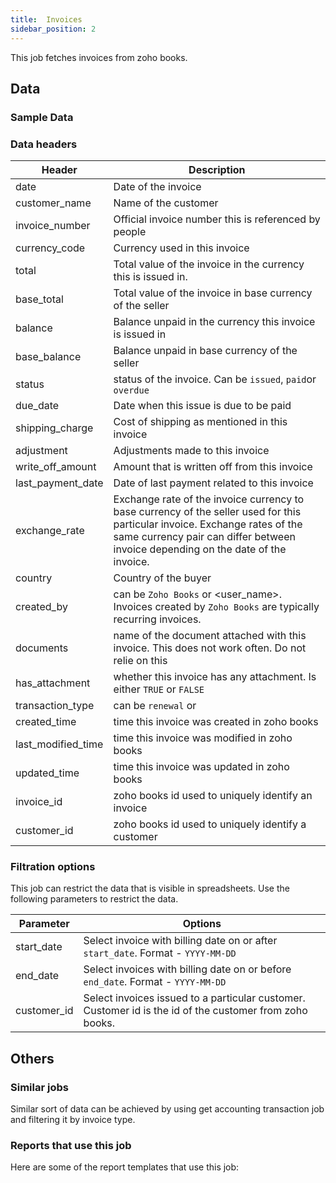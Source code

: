 ```yaml
---
title:  Invoices
sidebar_position: 2
---
```


This job fetches invoices from zoho books. 

<AddJob
  template="gsheet_zoho_books_invoices"
/>

## Data

### Sample Data

<Gsheet
  src="https://docs.google.com/spreadsheets/d/1-gX-uq5YrTW-6gQJYM-mNXitEOfJLTiQCvPtV8CR1Yc/edit#gid=0"
/>

### Data headers

| Header | Description |
|----|----|
| date | Date of the invoice |
| customer_name | Name of the customer |
| invoice_number | Official invoice number this is referenced by people |
| currency_code | Currency used in this invoice |
| total | Total value of the invoice in the currency this is issued in. |
| base_total | Total value of the invoice in base currency of the seller |
| balance | Balance unpaid in the currency this invoice is issued in |
| base_balance | Balance unpaid in base currency of the seller |
| status | status of the invoice. Can be `issued`, `paid`or `overdue` |
| due_date | Date when this issue is due to be paid |
| shipping_charge | Cost of shipping as mentioned in this invoice |
| adjustment | Adjustments made to this invoice |
| write_off_amount | Amount that is written off from this invoice |
| last_payment_date | Date of last payment related to this invoice |
| exchange_rate | Exchange rate of the invoice currency to base currency of the seller used for this particular invoice. Exchange rates of the same currency pair can differ between invoice depending on the date of the invoice. |
| country | Country of the buyer |
| created_by | can be `Zoho Books` or <user_name>. Invoices created by `Zoho Books` are typically recurring invoices. |
| documents | name of the document attached with this invoice. This does not work often. Do not relie on this |
| has_attachment | whether this invoice has any attachment. Is either `TRUE` or `FALSE` |
| transaction_type | can be `renewal` or |
| created_time | time this invoice was created in zoho books |
| last_modified_time | time this invoice was modified in zoho books |
| updated_time | time this invoice was updated in zoho books |
| invoice_id | zoho books id used to uniquely identify an invoice |
| customer_id | zoho books id used to uniquely identify a customer |


### Filtration options

This job can restrict the data that is visible in spreadsheets. Use the following parameters to restrict the data.

| Parameter | Options |
|----|----|
| start_date | Select invoice with billing date on or after `start_date`. Format - `YYYY-MM-DD` |
| end_date | Select invoices with billing date on or before `end_date`. Format - `YYYY-MM-DD` |
| customer_id | Select invoices issued to a particular customer. Customer id is the id of the customer from zoho books.  |


## Others

### Similar jobs

Similar sort of data can be achieved by using get accounting transaction job and filtering it by invoice type. 

### Reports that use this job

Here are some of the report templates that use this job: 
